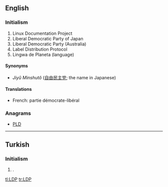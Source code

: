 ==English==

===Initialism===
{{en-initialism}}

# Linux Documentation Project
# Liberal Democratic Party of Japan
# Liberal Democratic Party (Australia)
# Label Distribution Protocol
# Lingwa de Planeta (language)

====Synonyms====
* {{qualifier|Liberal Democratic Party of Japan}} ''Jiyû Minshutô'' ([[自由]][[民主]][[党]]; the name in Japanese)

====Translations====
{{trans-top|Liberal Democratic Party of Japan}}
* French: partie démocrate-libéral
{{trans-mid}}
{{trans-bottom}}

===Anagrams===
* [[PLD#English|PLD]]

----

==Turkish==

===Initialism===
{{tr-initialism}}

# {{context|politics|lang=tr}} {{initialism of|Liberal Demokrat Parti|lang=tr|nodot=1}} {{gloss|Liberal Democratic Party}}.

[[tl:LDP]]
[[tr:LDP]]
